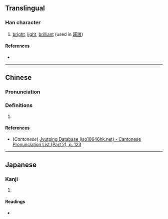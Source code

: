 {{character info/new}}
==Translingual==

===Han character===
{{Han char|rn=72|rad=日|as=12|sn=16|four=|canj=ATLC|ids=⿰日黄}}

# [[bright]], [[light]], [[brilliant]] (used in [[曂㫰]])

====References====
* {{Han ref|kx=0500.060|dkj=14167|dj=0870.040|hdz=21535.060|uh=66C2|ud=26306}}

----

==Chinese==
{{zh-forms}}

===Pronunciation===
{{zh-pron
|m=huàng
|c=wong6
|mc=
|oc=
|ma=
|cat=a
}}

===Definitions===
{{zh-hanzi}}

# {{rfdef|lang=zh}}

====References====
* (''Cantonese'') [http://www.iso10646hk.net/jp/document/download.jsp Jyutping Database (iso10646hk.net) - Cantonese Pronunciation List (Part 2), p. 123]

----

==Japanese==

===Kanji===
{{ja-kanji|grade=|rs=日12}}

# {{defn|lang=ja|sort=日12}}

====Readings====
* {{ja-readings|on=[[こう]] (kō), [[おう]] (ō)|kun=[[あきらか]] (akiraka)}}